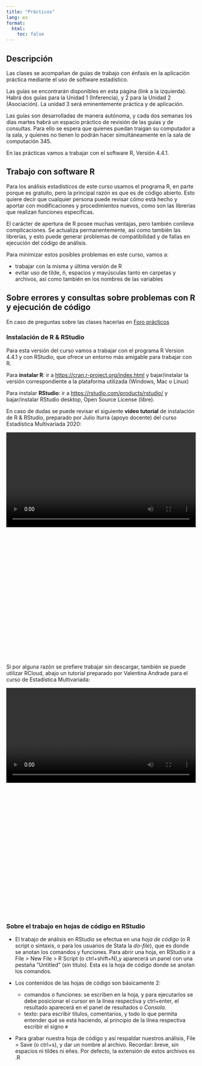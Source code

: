 ```yaml
---
title: "Prácticos"
lang: es
format: 
  html:
    toc: false
---
```


## Descripción

Las clases se acompañan de guías de trabajo con énfasis en la aplicación práctica mediante el uso de software estadístico. 

Las guías se encontrarán disponibles en esta página (link a la izquierda). Habrá dos guías para la Unidad 1 (Inferencia), y 2 para la Unidad 2 (Asociación). La unidad 3 será eminentemente práctica y de aplicación.

Las guías son desarrolladas de manera autónoma, y cada dos semanas los días martes habrá un espacio práctico de revisión de las guías y de consultas. Para ello se espera que quienes puedan traigan su computador a la sala, y quienes no tienen lo podrán hacer simultáneamente en la sala de computación 345.

En las prácticas vamos a trabajar con el software R, Versión 4.4.1.

## Trabajo con software R

Para los análisis estadísticos de este curso usamos el programa R, en parte porque es gratuito, pero la principal razón es que es de código abierto. Esto quiere decir que cualquier persona puede revisar cómo está hecho y aportar con modificaciones y procedimientos nuevos, como son las librerías que realizan funciones específicas.

El carácter de apertura de R posee muchas ventajas, pero también conlleva complicaciones. Se actualiza permanentemente, así como también las librerías, y esto puede generar problemas de compatibilidad y de fallas en ejecución del código de análisis.

Para minimizar estos posibles problemas en este curso, vamos a:

- trabajar con la misma y última versión de R
- evitar uso de tilde, ñ, espacios y mayúsculas tanto en carpetas y archivos, así como también en los nombres de las variables

## Sobre errores y consultas sobre problemas con R y ejecución de código

En caso de preguntas sobre las clases hacerlas en [Foro prácticos](/assignment/foro-practicos.html)

### Instalación de R & RStudio {#installR}

Para esta versión del curso vamos a trabajar con el programa R Version 4.4.1 y con RStudio, que ofrece un entorno más amigable para trabajar con R.

Para **instalar R**: ir a [https://cran.r-project.org/index.html](https://cran.r-project.org/index.html) y bajar/instalar la versión correspondiente a la plataforma utilizada (Windows, Mac o Linux)

Para instalar **RStudio**: ir a [https://rstudio.com/products/rstudio/](https://rstudio.com/products/rstudio/) y bajar/instalar RStudio desktop, Open Source License (libre).

En caso de dudas se puede revisar el siguiente **video tutorial** de instalación de R & RStudio, preparado por Julio Iturra (apoyo docente) del curso Estadística Multivariada 2020:

<div style="width: 100%; height: 600px; overflow: hidden;">
<video  style="width: 100%;" controls>
<source src="https://www.dropbox.com/s/goofz32r5htw6pt/tutorialR-4.0.mp4?raw=1" type="video/mp4">
</video>
</div>

Si por alguna razón se prefiere trabajar sin descargar, también se puede utilizar RCloud, abajo un tutorial preparado por Valentina Andrade para el curso de Estadística Multivariada: 

<div style="width: 100%; height: 600px; overflow: hidden;">
<video  style="width: 100%;" controls>
<source src="https://www.dropbox.com/s/6nqm99dqnjvtmry/rcloud.mp4?raw=1" type="video/mp4">
</video>
</div>


### Sobre el trabajo en hojas de código en RStudio {#codigoR}

- El trabajo de análisis en RStudio se efectua en una _hoja de código_ (o R script o sintaxis, o para los usuarios de Stata la _do-file_), que es donde se anotan los comandos y funciones. Para abrir una hoja, en RStudio ir a File > New File > R Script (o ctrl+shift+N),y aparecerá un panel con una pestaña "Untitled" (sin título). Esta es la hoja de código donde se anotan los comandos.

- Los contenidos de las hojas de código son básicamente 2:

  - comandos o funciones: se escriben en la hoja, y para ejecutarlos se debe posicionar el cursor en la línea respectiva y ctrl+enter, el resultado aparecerá en el panel de resultados o _Consola_.
  - texto: para escribir títulos, comentarios, y todo lo que permita entender qué se está haciendo, al principio de la línea respectiva escribir el signo `#`

- Para grabar nuestra hoja de código y así respaldar nuestros análisis, File > Save (o ctrl+s), y dar un nombre al archivo. Recordar: breve, sin espacios ni tildes ni eñes. Por defecto, la extensión de estos archivos es .R

